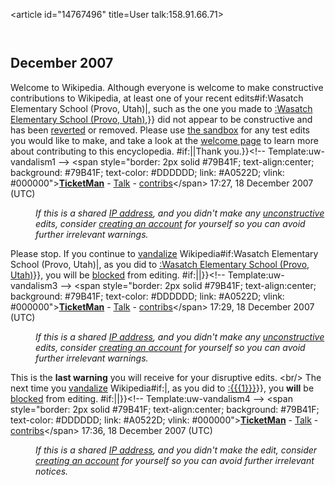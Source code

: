 <article id="14767496" title=User talk:158.91.66.71>
	<talkpage id="14767496" title="User talk:158.91.66.71">
{{SharedIPEDU|Provo School District }}



== December 2007 ==
{{{icon|[[Image:Information.svg|25px]] }}}Welcome to Wikipedia. Although everyone is welcome to make constructive contributions to Wikipedia, at least one of your recent edits{{{{{subst|}}}#if:Wasatch Elementary School (Provo, Utah)|, such as the one you made to [[:Wasatch Elementary School (Provo, Utah)]],}} did not appear to be constructive and has been [[Help:Reverting|reverted]] or removed.  Please use [[Wikipedia:Sandbox|the sandbox]] for any test edits you would like to make, and take a look at the [[Wikipedia:Introduction|welcome page]] to learn more about contributing to this encyclopedia. {{{{{subst|}}}#if:{{{2|}}}|{{{2}}}|Thank you.}}&lt;!-- Template:uw-vandalism1 --&gt; &lt;span style=&quot;border: 2px solid #79B41F; text-align:center; background: #79B41F; text-color: #DDDDDD; link: #A0522D; vlink: #000000&quot;&gt;[[User:TicketMan|'''TicketMan''']] - [[User talk:TicketMan|Talk]] - [[Special:Contributions/TicketMan|contribs]]&lt;/span&gt; 17:27, 18 December 2007 (UTC)
:''If this is a shared [[IP address]], and you didn't make any [[Wikipedia:vandalism|unconstructive]] edits, consider [[Wikipedia:Why create an account?|creating an account]] for yourself so you can avoid further irrelevant warnings.''

{{{icon|[[Image:Nuvola apps important.svg|25px]] }}}Please stop. If you continue to [[Wikipedia:Vandalism|vandalize]] Wikipedia{{{{{subst|}}}#if:Wasatch Elementary School (Provo, Utah)|, as you did to [[:Wasatch Elementary School (Provo, Utah)]]}}, you will be [[Wikipedia:Blocking policy|blocked]] from editing. {{{{{subst|}}}#if:{{{2|}}}|{{{2}}}|}}&lt;!-- Template:uw-vandalism3 --&gt; &lt;span style=&quot;border: 2px solid #79B41F; text-align:center; background: #79B41F; text-color: #DDDDDD; link: #A0522D; vlink: #000000&quot;&gt;[[User:TicketMan|'''TicketMan''']] - [[User talk:TicketMan|Talk]] - [[Special:Contributions/TicketMan|contribs]]&lt;/span&gt; 17:29, 18 December 2007 (UTC)
:''If this is a shared [[IP address]], and you didn't make any [[Wikipedia:vandalism|unconstructive]] edits, consider [[Wikipedia:Why create an account?|creating an account]] for yourself so you can avoid further irrelevant warnings.''

{{{icon|[[Image:Stop hand nuvola.svg|30px]] }}}This is the '''last warning''' you will receive for your disruptive edits. &lt;br/&gt; The next time you [[Wikipedia:Vandalism|vandalize]] Wikipedia{{{{{subst|}}}#if:{{{1|}}}|, as you did to [[:{{{1}}}]]}}, you '''will''' be [[Wikipedia:Blocking policy|blocked]] from editing. {{{{{subst|}}}#if:{{{2|}}}|{{{2}}}|}}&lt;!-- Template:uw-vandalism4 --&gt; &lt;span style=&quot;border: 2px solid #79B41F; text-align:center; background: #79B41F; text-color: #DDDDDD; link: #A0522D; vlink: #000000&quot;&gt;[[User:TicketMan|'''TicketMan''']] - [[User talk:TicketMan|Talk]] - [[Special:Contributions/TicketMan|contribs]]&lt;/span&gt; 17:36, 18 December 2007 (UTC)
:''If this is a shared [[IP address]], and you didn't make the edit, consider [[Wikipedia:Why create an account?|creating an account]] for yourself so you can avoid further irrelevant notices.''
	</talkpage>
</article>
